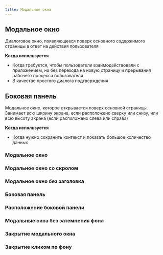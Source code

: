 ```yaml
---
title: Модальные окна
---
```


## Модальное окно

Диалоговое окно, появляющееся поверх основного содержимого страницы в ответ на действия пользователя

**Когда используется**

- Когда требуется, чтобы пользователи взаимодействовали с приложением, но без перехода на новую страницу и прерывания рабочего процесса пользователя
- В качестве простого диалога подтверждения

## Боковая панель

Модальное окно, которое открывается поверх основной страницы. Занимает всю ширину экрана, если расположено сверху или снизу, или всю высоту экрана (если расположено слева или справа)

**Когда используется**

- Когда нужно сохранить контекст и показать большое количество данных

### Модальное окно
<Sandbox height="m" projectId="uxcomponents_modal_modal" />

### Модальное окно со скролом
<Sandbox height="m" projectId="uxcomponents_modal_modal_with_scroll" />

### Модальное окно без заголовка
<Sandbox height={300} projectId="uxcomponents_modal_modal_without_header" />

### Боковая панель
<Sandbox height="m" projectId="uxcomponents_modal_drawer" />

### Расположение боковой панели
<Sandbox height="m" projectId="uxcomponents_modal_drawer_placement" />

### Модальные окна без затемнения фона
<Sandbox height="m" projectId="uxcomponents_modal_modal_without_backdrop" />

### Закрытие модального окна
<Sandbox height="m" projectId="uxcomponents_modal_close" />

### Закрытие кликом по фону
<Sandbox height="m" projectId="uxcomponents_modal_modal_close_on_backdrop" />
